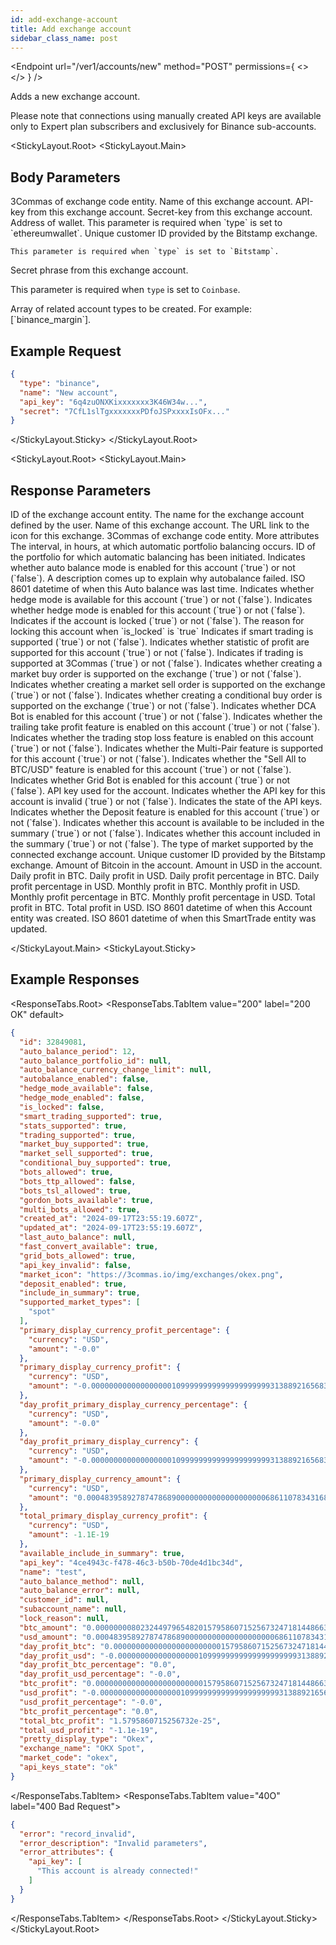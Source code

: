 ```yaml
---
id: add-exchange-account
title: Add exchange account
sidebar_class_name: post
---
```



<Endpoint
  url="/ver1/accounts/new"
  method="POST"
  permissions={
    <>
      <Permission title="Permission" description="ACCOUNTS_WRITE" />
      <Permission title="Security" description="SIGNED" />
    </>
  }
/>

Adds a new exchange account. 

<Informer variant="warning">
   Please note that connections using manually created API keys are available only to Expert plan subscribers and exclusively for Binance sub-accounts.
</Informer>


<StickyLayout.Root>
<StickyLayout.Main>

## Body Parameters

<ApiParam name='type' type='string' id="type" required>
   3Commas of exchange code entity.
</ApiParam>

<ApiParam name='name' type='string' id="name" required>
   Name of this exchange account.
</ApiParam>

<ApiParam name='api_key' type="string" id="api_key" required>
   API-key from this exchange account.
</ApiParam>

<ApiParam name='secret' type='string' id="secret" required>
   Secret-key from this exchange account.
</ApiParam>

<ApiParam name='address' type='string' id="address" required>
   Address of wallet. This parameter is required when `type` is set to `ethereumwallet`.
</ApiParam>

<ApiParam name='customer_id' type='string' id="customer_id" required>
    Unique customer ID provided by the Bitstamp exchange.
    
    This parameter is required when `type` is set to `Bitstamp`.
</ApiParam>

<ApiParam name='passphrase' type='string' id="passphrase" required>
   Secret phrase from this exchange account.

   This parameter is required when `type` is set to `Coinbase`.
</ApiParam>

<ApiParam name='types_to_create' type='array[string]' id="types_to_create" required>
   Array of related account types to be created.
   For example: [`binance_margin`].
</ApiParam>
</StickyLayout.Main>
<StickyLayout.Sticky>

## Example Request

```json title="POST /ver1/accounts/new"
{
  "type": "binance",
  "name": "New account",
  "api_key": "6q4zuONXKixxxxxxx3K46W34w...",
  "secret": "7CfL1slTgxxxxxxxPDfoJSPxxxxIsOFx..."
}
```
</StickyLayout.Sticky>
</StickyLayout.Root>

<StickyLayout.Root>
<StickyLayout.Main>

## Response Parameters

<ApiParam name='id' type='integer' id="id">
   ID of the exchange account entity.
</ApiParam>

<ApiParam name='name' type='string' id="name">
   The name for the exchange account defined by the user.
</ApiParam>

<ApiParam name='exchange_name' type='string' id="exchange_name">
   Name of this exchange account.
</ApiParam>

<ApiParam name='market_icon' type='string' id="market_icon">
   The URL link to the icon for this exchange.
</ApiParam>

<ApiParam name='market_code' type='string' id="market_code">
   3Commas of exchange code entity.
</ApiParam>

<CollapseAll>
<CollapseAllHeading> More attributes <CollapseAllButton /> </CollapseAllHeading>

<CollapsibleApiParam name="auto_balance_period" type="integer" id="auto_balance_period">
   The interval, in hours, at which automatic portfolio balancing occurs.
</CollapsibleApiParam>

<CollapsibleApiParam name="auto_balance_portfolio_id" type="integer" id="auto_balance_portfolio_id">
   ID of the portfolio for which automatic balancing has been initiated.
</CollapsibleApiParam>

<CollapsibleApiParam name="autobalance_enabled" type="boolean" id="autobalance_enabled">
   Indicates whether auto balance mode is enabled for this account (`true`) or not (`false`).
</CollapsibleApiParam>

<CollapsibleApiParam name="auto_balance_error" type="string or null" id="auto_balance_error">
   A description comes up to explain why autobalance failed.
</CollapsibleApiParam>

<CollapsibleApiParam name="last_auto_balance" type="string or null" id="last_auto_balance">
   ISO 8601 datetime of when this Auto balance was last time.
</CollapsibleApiParam>

<CollapsibleApiParam name="hedge_mode_available" type="boolean" id="hedge_mode_available">
   Indicates whether hedge mode is available for this account (`true`) or not (`false`).
</CollapsibleApiParam>

<CollapsibleApiParam name="hedge_mode_enabled" type="boolean" id="hedge_mode_enabled">
   Indicates whether hedge mode is enabled for this account (`true`) or not (`false`).
</CollapsibleApiParam>

<CollapsibleApiParam name="is_locked" type="boolean" id="is_locked">
   Indicates if the account is locked (`true`) or not (`false`).
</CollapsibleApiParam>

<CollapsibleApiParam name="lock_reason" type="string or null" id="lock_reason">
   The reason for locking this account when `is_locked` is `true`
</CollapsibleApiParam>

<CollapsibleApiParam name="smart_trading_supported" type="boolean" id="smart_trading_supported">
   Indicates if smart trading is supported (`true`) or not (`false`).
</CollapsibleApiParam>

<CollapsibleApiParam name="stats_supported" type="boolean" id="stats_supported">
   Indicates whether statistic of profit are supported for this account (`true`) or not (`false`).
</CollapsibleApiParam>

<CollapsibleApiParam name="trading_supported" type="boolean" id="trading_supported">
   Indicates if trading is supported at 3Commas (`true`) or not (`false`).
</CollapsibleApiParam>

<CollapsibleApiParam name="market_buy_supported" type="boolean" id="market_buy_supported">
   Indicates whether creating a market buy order is supported on the exchange (`true`) or not (`false`).
</CollapsibleApiParam>

<CollapsibleApiParam name="market_sell_supported" type="boolean" id="market_sell_supported">
   Indicates whether creating a market sell order is supported on the exchange (`true`) or not (`false`).
</CollapsibleApiParam>

<CollapsibleApiParam name="conditional_buy_supported" type="boolean" id="conditional_buy_supported">
   Indicates whether creating a conditional buy order is supported on the exchange (`true`) or not (`false`).
</CollapsibleApiParam>

<CollapsibleApiParam name="bots_allowed" type="boolean" id="bots_allowed">
   Indicates whether DCA Bot is enabled for this account (`true`) or not (`false`).
</CollapsibleApiParam>

<CollapsibleApiParam name="bots_ttp_allowed" type="boolean" id="bots_ttp_allowed">
   Indicates whether the trailing take profit feature is enabled on this account (`true`) or not (`false`).
</CollapsibleApiParam>

<CollapsibleApiParam name="bots_tsl_allowed" type="boolean" id="bots_tsl_allowed">
   Indicates whether the trading stop loss feature is enabled on this account (`true`) or not (`false`).
</CollapsibleApiParam>

<CollapsibleApiParam name="multi_bots_allowed" type="boolean" id="multi_bots_allowed">
   Indicates whether the Multi-Pair feature is supported for this account (`true`) or not (`false`).
</CollapsibleApiParam>

<CollapsibleApiParam name="fast_convert_available" type="boolean" id="fast_convert_available">
   Indicates whether the "Sell All to BTC/USD" feature is enabled for this account (`true`) or not (`false`).
</CollapsibleApiParam>

<CollapsibleApiParam name="grid_bots_allowed" type="boolean" id="grid_bots_allowed">
   Indicates whether Grid Bot is enabled for this account (`true`) or not (`false`).
</CollapsibleApiParam>

<CollapsibleApiParam name="api_key" type="string" id="api_key">
   API key used for the account.
</CollapsibleApiParam>

<CollapsibleApiParam name="api_key_invalid" type="boolean" id="api_key_invalid">
   Indicates whether the API key for this account is invalid (`true`) or not (`false`).
</CollapsibleApiParam>

<CollapsibleApiParam name="api_keys_state" type="string" id="api_keys_state">
   Indicates the state of the API keys.
</CollapsibleApiParam>

<CollapsibleApiParam name="deposit_enabled" type="boolean" id="deposit_enabled">
   Indicates whether the Deposit feature is enabled for this account (`true`) or not (`false`).
</CollapsibleApiParam>

<CollapsibleApiParam name="available_include_in_summary" type="boolean" id="available_include_in_summary">
   Indicates whether this account is available to be included in the summary (`true`) or not (`false`).
</CollapsibleApiParam>

<CollapsibleApiParam name="include_in_summary" type="boolean" id="include_in_summary">
   Indicates whether this account included in the summary (`true`) or not (`false`).
</CollapsibleApiParam>

<CollapsibleApiParam name="supported_market_types" type="array" id="supported_market_types">
   The type of market supported by the connected exchange account.
</CollapsibleApiParam>

<CollapsibleApiParam name="customer_id" type="string" id="customer_id">
   Unique customer ID provided by the Bitstamp exchange.
</CollapsibleApiParam>

<CollapsibleApiParam name="btc_amount" type="string" id="btc_amount">
   Amount of Bitcoin in the account.
</CollapsibleApiParam>

<CollapsibleApiParam name="usd_amount" type="string" id="usd_amount">
   Amount in USD in the account.
</CollapsibleApiParam>

<CollapsibleApiParam name="day_profit_btc" type="string" id="day_profit_btc">
   Daily profit in BTC.
</CollapsibleApiParam>

<CollapsibleApiParam name="day_profit_usd" type="string" id="day_profit_usd">
   Daily profit in USD.
</CollapsibleApiParam>

<CollapsibleApiParam name="day_profit_btc_percentage" type="number" id="day_profit_btc_percentage">
   Daily profit percentage in BTC.
</CollapsibleApiParam>

<CollapsibleApiParam name="day_profit_usd_percentage" type="number" id="day_profit_usd_percentage">
   Daily profit percentage in USD.
</CollapsibleApiParam>

<CollapsibleApiParam name="btc_profit" type="number" id="btc_profit">
   Monthly profit in BTC.
</CollapsibleApiParam>

<CollapsibleApiParam name="usd_profit" type="number" id="usd_profit">
   Monthly profit in USD.
</CollapsibleApiParam>

<CollapsibleApiParam name="btc_profit_percentage" type="number" id="btc_profit_percentage">
   Monthly profit percentage in BTC.
</CollapsibleApiParam>

<CollapsibleApiParam name="usd_profit_percentage" type="number" id="usd_profit_percentage">
   Monthly profit percentage in USD.
</CollapsibleApiParam>

<CollapsibleApiParam name="total_btc_profit" type="number" id="total_btc_profit">
   Total profit in BTC.
</CollapsibleApiParam>

<CollapsibleApiParam name="total_usd_profit" type="number" id="total_usd_profit">
   Total profit in USD.
</CollapsibleApiParam>

<CollapsibleApiParam name="created_at" type="string" id="created_at">
   ISO 8601 datetime of when this Account entity was created.
</CollapsibleApiParam>

<CollapsibleApiParam name="updated_at" type="string" id="updated_at">
   ISO 8601 datetime of when this SmartTrade entity was updated.
</CollapsibleApiParam>
</CollapseAll>

</StickyLayout.Main>
<StickyLayout.Sticky>

## Example Responses

<ResponseTabs.Root>
<ResponseTabs.TabItem value="200" label="200 OK" default>
```json
{
  "id": 32849081,
  "auto_balance_period": 12,
  "auto_balance_portfolio_id": null,
  "auto_balance_currency_change_limit": null,
  "autobalance_enabled": false,
  "hedge_mode_available": false,
  "hedge_mode_enabled": false,
  "is_locked": false,
  "smart_trading_supported": true,
  "stats_supported": true,
  "trading_supported": true,
  "market_buy_supported": true,
  "market_sell_supported": true,
  "conditional_buy_supported": true,
  "bots_allowed": true,
  "bots_ttp_allowed": false,
  "bots_tsl_allowed": true,
  "gordon_bots_available": true,
  "multi_bots_allowed": true,
  "created_at": "2024-09-17T23:55:19.607Z",
  "updated_at": "2024-09-17T23:55:19.607Z",
  "last_auto_balance": null,
  "fast_convert_available": true,
  "grid_bots_allowed": true,
  "api_key_invalid": false,
  "market_icon": "https://3commas.io/img/exchanges/okex.png",
  "deposit_enabled": true,
  "include_in_summary": true,
  "supported_market_types": [
    "spot"
  ],
  "primary_display_currency_profit_percentage": {
    "currency": "USD",
    "amount": "-0.0"
  },
  "primary_display_currency_profit": {
    "currency": "USD",
    "amount": "-0.00000000000000000010999999999999999999993138892165683112"
  },
  "day_profit_primary_display_currency_percentage": {
    "currency": "USD",
    "amount": "-0.0"
  },
  "day_profit_primary_display_currency": {
    "currency": "USD",
    "amount": "-0.00000000000000000010999999999999999999993138892165683112"
  },
  "primary_display_currency_amount": {
    "currency": "USD",
    "amount": "0.00048395892787478689000000000000000000006861107834316888"
  },
  "total_primary_display_currency_profit": {
    "currency": "USD",
    "amount": -1.1E-19
  },
  "available_include_in_summary": true,
  "api_key": "4ce4943c-f478-46c3-b50b-70de4d1bc34d",
  "name": "test",
  "auto_balance_method": null,
  "auto_balance_error": null,
  "customer_id": null,
  "subaccount_name": null,
  "lock_reason": null,
  "btc_amount": "0.0000000080232449796548201579586071525673247181448663178",
  "usd_amount": "0.00048395892787478689000000000000000000006861107834316888",
  "day_profit_btc": "0.0000000000000000000000001579586071525673247181448663178",
  "day_profit_usd": "-0.00000000000000000010999999999999999999993138892165683112",
  "day_profit_btc_percentage": "0.0",
  "day_profit_usd_percentage": "-0.0",
  "btc_profit": "0.0000000000000000000000001579586071525673247181448663178",
  "usd_profit": "-0.00000000000000000010999999999999999999993138892165683112",
  "usd_profit_percentage": "-0.0",
  "btc_profit_percentage": "0.0",
  "total_btc_profit": "1.5795860715256732e-25",
  "total_usd_profit": "-1.1e-19",
  "pretty_display_type": "Okex",
  "exchange_name": "OKX Spot",
  "market_code": "okex",
  "api_keys_state": "ok"
}
```
  </ResponseTabs.TabItem>
<ResponseTabs.TabItem value="40O" label="400 Bad Request">

```json
{
  "error": "record_invalid",
  "error_description": "Invalid parameters",
  "error_attributes": {
    "api_key": [
      "This account is already connected!"
    ]
  }
}
```
  </ResponseTabs.TabItem>
</ResponseTabs.Root>
</StickyLayout.Sticky>
</StickyLayout.Root>
